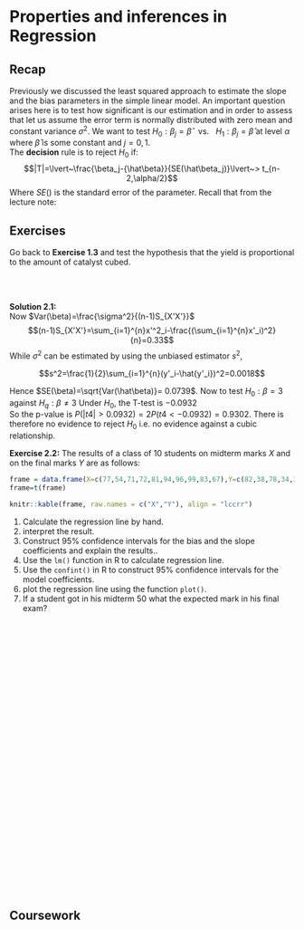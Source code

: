 # Properties and inferences in Regression

## Recap
Previously we discussed the least squared approach to estimate the slope and the bias parameters in the simple linear model. An important question arises here is to test how significant is our estimation and in order to assess that let us assume the error term is normally distributed with zero mean and constant variance $\sigma^2$. We want to test $H_0 : \beta_j = \hat{\beta}~~~ \text{vs.}~ ~~H_1 : \beta_{j}= \hat{\beta}$ at level $\alpha$ where $\hat{\beta}$  is some constant and $j=0,1$.
\
The  **decision** rule is to reject $H_0$ if:
$$|T|=\lvert~\frac{\beta_j-{\hat\beta}}{SE(\hat\beta_j)}\lvert~> t_{n-2,\alpha/2}$$
Where $SE()$ is the standard error of the parameter.
Recall that from the lecture note:
\begin{align}
 &Var(\beta_1)=\frac{\sigma^2}{(n-1)S_{X'X'}} = \frac{\sigma^2}{\sum (x_i-\bar{x})2}\\
 &Var(\beta_0)= \sigma^2 (\frac{1}{n}+\frac{\bar{X}^2}{\sum (x_i-\bar{x})2})

\end{align}

## Exercises
::: {.exercise}
Go back to **Exercise 1.3** and test the hypothesis that the yield is proportional to the amount of catalyst cubed.
:::
\

\
**Solution 2.1:**
\
Now $Var(\beta)=\frac{\sigma^2}{(n-1)S_{X'X'}}$
$$(n-1)S_{X'X'}=\sum_{i=1}^{n}x'^2_i-\frac{(\sum_{i=1}^{n}x'_i)^2}{n}=0.33$$
While $\sigma^2$ can be estimated by using the unbiased estimator $s^2$,

$$s^2=\frac{1}{2}\sum_{i=1}^{n}(y'_i-\hat{y'_i})^2=0.0018$$

Hence $SE(\beta)=\sqrt{Var(\hat\beta)}= 0.0739$.
Now to test $H_0: \beta=3$ against $H_q: \beta\neq3$
Under $H_0$, the T-test is $-0.0932$
\
So the p-value is $P(|t4| > 0.0932) = 2P(t4 < −0.0932) = 0.9302$. There is therefore no evidence to reject $H_0$ i.e. no evidence against a cubic relationship.

**Exercise 2.2:**
The results of a class of 10 students on midterm marks $X$ and on the final marks $Y$ are as follows:

```r
frame = data.frame(X=c(77,54,71,72,81,94,96,99,83,67),Y=c(82,38,78,34,37,85,99,99,79,67))
frame=t(frame)

knitr::kable(frame, raw.names = c("X","Y"), align = "lccrr")
```
1. Calculate the regression line by hand.
2. interpret the result.
3. Construct $95\%$ confidence intervals for the bias and the slope coefficients and explain the results..
4. Use the `lm()` function in R to calculate regression line.
5. Use the `confint()` in R to construct $95\%$ confidence intervals for the model coefficients.
6. plot the regression line using the function `plot()`. 
7. If a student got in his midterm $50$ what the expected mark in his final exam?
\
\
\
\
\
\
\
\
\
\
\
\
\
\
\
\
\
\
\
\
\
\
\
\
\
\
\
\
\
\

## Coursework
\
\
